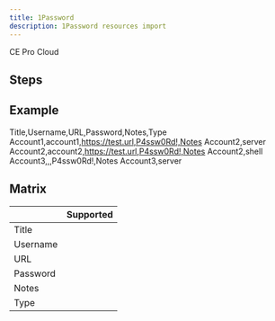 ```yaml
---
title: 1Password
description: 1Password resources import
---
```



<div style={{display: "flex", gap: "1rem"}}>
  <Chips link="https://www.passbolt.com/ce/docker" isUnderMainTitle={true}>CE</Chips>
  <Chips link="https://www.passbolt.com/pricing/pro" isUnderMainTitle={true}>Pro</Chips>
  <Chips link="https://www.passbolt.com/pricing/cloud" isUnderMainTitle={true}>Cloud</Chips>
</div>

## Steps

<ImportSteps />

## Example

<CodeBlock>

Title,Username,URL,Password,Notes,Type
Account1,account1,https://test.url,P4ssw0Rd!,Notes Account2,server
Account2,account2,https://test.url,P4ssw0Rd!,Notes Account2,shell
Account3,,,P4ssw0Rd!,Notes Account3,server

</CodeBlock>

## Matrix

|   |  Supported |
|---|---|
| Title | <CheckMarkSuccess/>  |
| Username  | <CheckMarkSuccess/> |
| URL  | <CheckMarkSuccess/>  |
| Password | <CheckMarkSuccess/> |
| Notes | <CheckMarkSuccess/> |
| Type | <CheckMarkSuccess/> |
